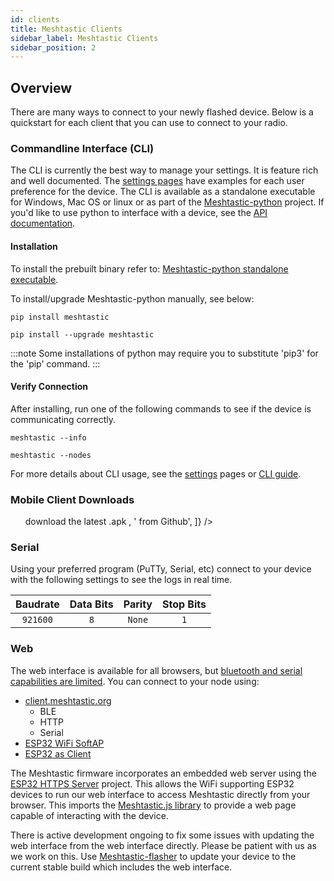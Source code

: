 ```yaml
---
id: clients
title: Meshtastic Clients
sidebar_label: Meshtastic Clients
sidebar_position: 2
---
```



## Overview

There are many ways to connect to your newly flashed device. Below is a quickstart for each client that you can use to connect to your radio.

### Commandline Interface (CLI)

The CLI is currently the best way to manage your settings. It is feature rich and well documented. The [settings pages](/docs/settings) have examples for each user preference for the device. The CLI is available as a standalone executable for Windows, Mac OS or linux or as part of the [Meshtastic-python](https://github.com/meshtastic/Meshtastic-python) project. If you'd like to use python to interface with a device, see the [API documentation](https://python.meshtastic.org).

#### Installation

To install the prebuilt binary refer to: [Meshtastic-python standalone executable](/docs/software/python/python-standalone).

To install/upgrade Meshtastic-python manually, see below:

```shell title="Install Meshtastic-python (includes CLI)"
pip install meshtastic
```

```shell title="Upgrade Meshtastic-python (includes CLI)"
pip install --upgrade meshtastic
```

:::note
Some installations of python may require you to substitute 'pip3' for the 'pip' command.
:::

#### Verify Connection

After installing, run one of the following commands to see if the device is communicating correctly.

```shell title="View connected node info"
meshtastic --info
```

```shell title="View nodes detected on mesh"
meshtastic --nodes
```

For more details about CLI usage, see the [settings](/docs/settings) pages or [CLI guide](/docs/software/python/python-cli).

### Mobile Client Downloads

<ul
  style={{
    position: 'relative',
    display: 'grid',
    gap: '1.5rem',
    gridTemplateColumns: 'repeat(auto-fill, minmax(280px, 1fr))',
    paddingLeft: '0',
  }}
>
  <DownloadCard
    client="Android"
    imgUrl="https://play.google.com/intl/en_us/badges/static/images/badges/en_badge_web_generic.png"
    url="https://play.google.com/store/apps/details?id=com.geeksville.mesh&referrer=utm_source=downloads-page"
    notes={[
      'To sideload, ',
      <a
        href="https://github.com/meshtastic/Meshtastic-Android/releases/latest"
        rel="noreferrer"
        target="_blank"
      >
        download the latest .apk
      </a>,
      ' from Github',
    ]}
  />
  <DownloadCard
    client="iOS"
    url="https://testflight.apple.com/join/c8nNl8q1"
    buttonText="Download on TestFlight"
    notes="Currently only available in TestFlight"
  />
</ul>

### Serial

Using your preferred program (PuTTy, Serial, etc) connect to your device with the following settings to see the logs in real time.

| Baudrate | Data Bits | Parity | Stop Bits |
| :------: | :-------: | :----: | :-------: |
| `921600` |    `8`    | `None` |    `1`    |

### Web

<!--- FIXME add self hosting details link --->

The web interface is available for all browsers, but [bluetooth and serial capabilities are limited](https://github.com/meshtastic/meshtastic.js#compatibility). You can connect to your node using:

- [client.meshtastic.org](https://client.meshtastic.org)
  - BLE
  - HTTP
  - Serial
- [ESP32 WiFi SoftAP](/docs/settings/wifi#software-access-point)
- [ESP32 as Client](/docs/settings/wifi#wifi-client)

The Meshtastic firmware incorporates an embedded web server using the [ESP32 HTTPS Server](https://github.com/fhessel/esp32_https_server) project. This allows the WiFi supporting ESP32 devices to run our web interface to access Meshtastic directly from your browser. This imports the [Meshtastic.js library](/docs/software/js/getting-started) to provide a web page capable of interacting with the device.

There is active development ongoing to fix some issues with updating the web interface from the web interface directly. Please be patient with us as we work on this. Use [Meshtastic-flasher](/docs/getting-started/meshtastic-flasher) to update your device to the current stable build which includes the web interface.
